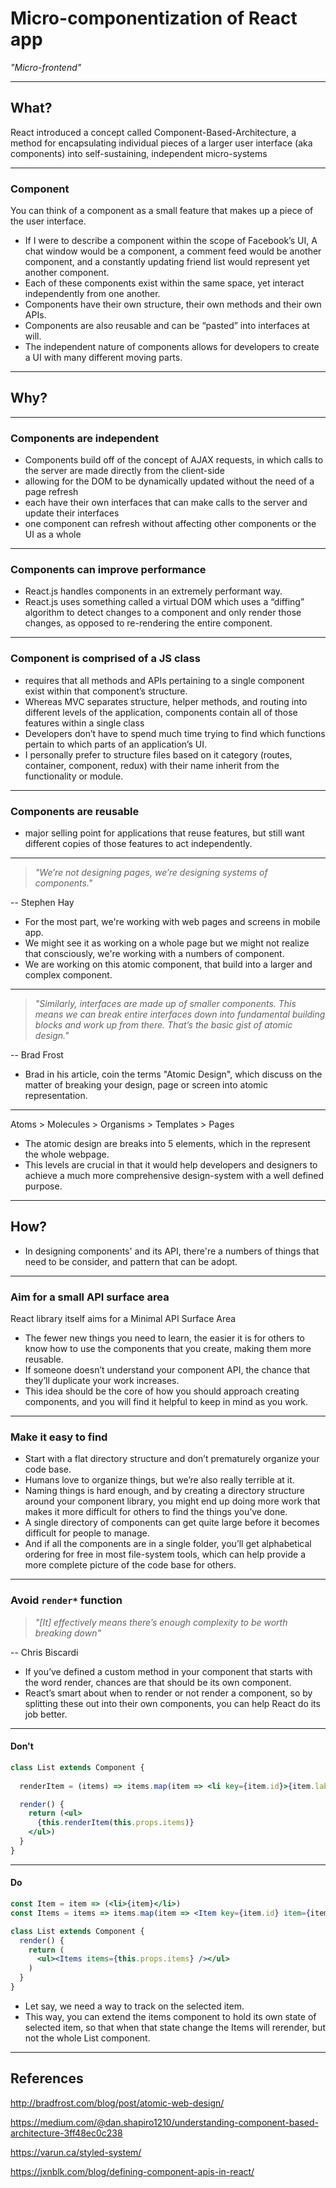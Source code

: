 

# Micro-componentization of React app

<Appear>

_"Micro-frontend"_

</Appear>

---

<Split>

## What?

React introduced a concept called Component-Based-Architecture, a method for encapsulating individual pieces of a larger user interface (aka components) into self-sustaining, independent micro-systems

</Split>

---

<Split>

### Component

You can think of a component as a small feature that makes up a piece of the user interface.

</Split>

<Notes>

- If I were to describe a component within the scope of Facebook’s UI, A chat window would be a component, a comment feed would be another component, and a constantly updating friend list would represent yet another component.
- Each of these components exist within the same space, yet interact independently from one another.
- Components have their own structure, their own methods and their own APIs.
- Components are also reusable and can be “pasted” into interfaces at will.
- The independent nature of components allows for developers to create a UI with many different moving parts.

</Notes>

---

## Why?

---

### Components are independent

<Notes>

- Components build off of the concept of AJAX requests, in which calls to the server are made directly from the client-side
- allowing for the DOM to be dynamically updated without the need of a page refresh
- each have their own interfaces that can make calls to the server and update their interfaces
- one component can refresh without affecting other components or the UI as a whole

</Notes>

---

### Components can improve performance

<Notes>

- React.js handles components in an extremely performant way.
- React.js uses something called a virtual DOM which uses a “diffing” algorithm to detect changes to a component and only render those changes, as opposed to re-rendering the entire component.

</Notes>

---

### Component is comprised of a JS class 

<Notes>

- requires that all methods and APIs pertaining to a single component exist within that component’s structure.
- Whereas MVC separates structure, helper methods, and routing into different levels of the application, components contain all of those features within a single class
- Developers don’t have to spend much time trying to find which functions pertain to which parts of an application’s UI.
- I personally prefer to structure files based on it category (routes, container, component, redux) with their name inherit from the functionality or module.

</Notes>

---

### Components are reusable

<Notes>

- major selling point for applications that reuse features, but still want different copies of those features to act independently.

</Notes>

---

> _"We’re not designing pages, we’re designing systems of components."_

-- Stephen Hay

<Notes>

- For the most part, we're working with web pages and screens in mobile app.
- We might see it as working on a whole page but we might not realize that consciously, we're working with a numbers of component.
- We are working on this atomic component, that build into a larger and complex component.

</Notes>

---

> _"Similarly, interfaces are made up of smaller components. This means we can break entire interfaces down into fundamental building blocks and work up from there. That’s the basic gist of atomic design."_

-- Brad Frost

<Notes>

- Brad in his article, coin the terms "Atomic Design", which discuss on the matter of breaking your design, page or screen into atomic representation.

</Notes>

---

Atoms > Molecules > Organisms > Templates > Pages

<Notes>

- The atomic design are breaks into 5 elements, which in the represent the whole webpage.
- This levels are crucial in that it would help developers and designers to achieve a much more comprehensive design-system with a well defined purpose.

</Notes>

---

## How?

<Notes>

- In designing components' and its API, there're a numbers of things that need to be consider, and pattern that can be adopt.

</Notes>

---

### Aim for a small API surface area

React library itself aims for a Minimal API Surface Area

<Notes>

- The fewer new things you need to learn, the easier it is for others to know how to use the components that you create, making them more reusable.
- If someone doesn’t understand your component API, the chance that they’ll duplicate your work increases. 
- This idea should be the core of how you should approach creating components, and you will find it helpful to keep in mind as you work.

</Notes>

---

### Make it easy to find

<Notes>

- Start with a flat directory structure and don’t prematurely organize your code base. 
- Humans love to organize things, but we’re also really terrible at it. 
- Naming things is hard enough, and by creating a directory structure around your component library, you might end up doing more work that makes it more difficult for others to find the things you’ve done.
- A single directory of components can get quite large before it becomes difficult for people to manage. 
- And if all the components are in a single folder, you’ll get alphabetical ordering for free in most file-system tools, which can help provide a more complete picture of the code base for others.

</Notes>

---

### Avoid `render*` function

>_"[It] effectively means there’s enough complexity to be worth breaking down"_

-- Chris Biscardi
<Notes>

- If you’ve defined a custom method in your component that starts with the word render, chances are that should be its own component. 
- React’s smart about when to render or not render a component, so by splitting these out into their own components, you can help React do its job better.

</Notes>

---

#### Don't

```jsx
class List extends Component {
  
  renderItem = (items) => items.map(item => <li key={item.id}>{item.label}</li>)

  render() {
    return (<ul>
      {this.renderItem(this.props.items)}
    </ul>)
  }
}
```

---

#### Do

```jsx
const Item = item => (<li>{item}</li>)
const Items = items => items.map(item => <Item key={item.id} item={item.label} />)

class List extends Component {
  render() {
    return (
      <ul><Items items={this.props.items} /></ul>
    )
  }
}
```

<Notes>

- Let say, we need a way to track on the selected item.
- This way, you can extend the items component to hold its own state of selected item, so that when that state change the Items will rerender, but not the whole List component.

</Notes>

---

## References

http://bradfrost.com/blog/post/atomic-web-design/

https://medium.com/@dan.shapiro1210/understanding-component-based-architecture-3ff48ec0c238

https://varun.ca/styled-system/

https://jxnblk.com/blog/defining-component-apis-in-react/



